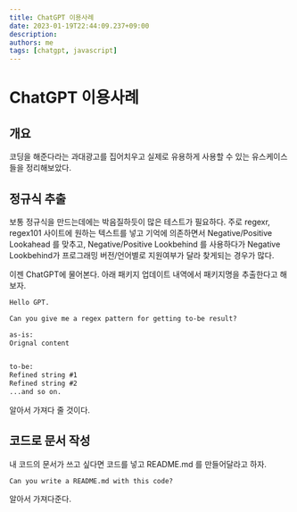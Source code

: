 ```yaml
---
title: ChatGPT 이용사례
date: 2023-01-19T22:44:09.237+09:00
description:
authors: me
tags: [chatgpt, javascript]
---
```


# ChatGPT 이용사례

## 개요

코딩을 해준다라는 과대광고를 집어치우고 실제로 유용하게 사용할 수 있는 유스케이스들을 정리해보았다.

## 정규식 추출

보통 정규식을 만드는데에는 박음질하듯이 많은 테스트가 필요하다.
주로 regexr, regex101 사이트에 원하는 텍스트를 넣고 기억에 의존하면서 Negative/Positive Lookahead 를 맞추고, Negative/Positive Lookbehind 를 사용하다가 Negative Lookbehind가 프로그래밍 버전/언어별로 지원여부가 달라 찾게되는 경우가 많다.

이젠 ChatGPT에 물어본다. 아래 패키지 업데이트 내역에서 패키지명을 추출한다고 해보자.

```txt
Hello GPT.

Can you give me a regex pattern for getting to-be result?

as-is:
Orignal content


to-be:
Refined string #1
Refined string #2
...and so on.
```

알아서 가져다 줄 것이다.

## 코드로 문서 작성

내 코드의 문서가 쓰고 싶다면 코드를 넣고 README.md 를 만들어달라고 하자.

```
Can you write a README.md with this code?
```

알아서 가져다준다.
